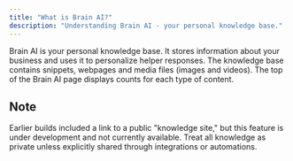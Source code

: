 ```yaml
---
title: "What is Brain AI?"
description: "Understanding Brain AI - your personal knowledge base."
---
```


Brain AI is your personal knowledge base. It stores information about your business and uses it to personalize helper responses. The knowledge base contains snippets, webpages and media files (images and videos). The top of the Brain AI page displays counts for each type of content.

## Note

Earlier builds included a link to a public "knowledge site," but this feature is under development and not currently available. Treat all knowledge as private unless explicitly shared through integrations or automations.